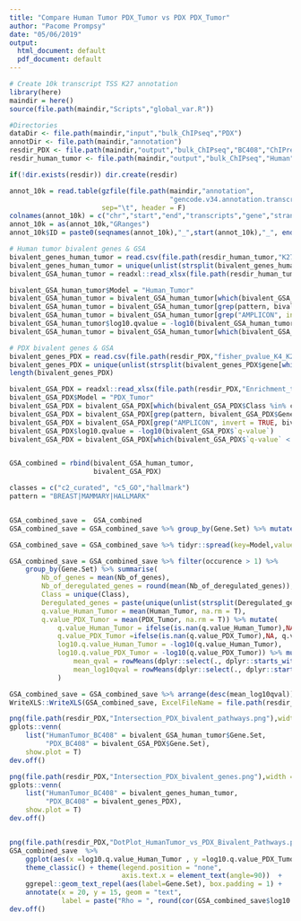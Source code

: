 ```yaml
---
title: "Compare Human Tumor PDX_Tumor vs PDX PDX_Tumor"
author: "Pacome Prompsy"
date: "05/06/2019"
output:
  html_document: default
  pdf_document: default
---
```


```r
# Create 10k transcript TSS K27 annotation 
library(here)
maindir = here()
source(file.path(maindir,"Scripts","global_var.R"))
```

```r
#Directories
dataDir <- file.path(maindir,"input","bulk_ChIPseq","PDX")
annotDir <- file.path(maindir,"annotation")
resdir_PDX <- file.path(maindir,"output","bulk_ChIPseq","BC408","ChIPreChIP")
resdir_human_tumor <- file.path(maindir,"output","bulk_ChIPseq","Human","Bivalence")

if(!dir.exists(resdir)) dir.create(resdir)
```


```r
annot_10k = read.table(gzfile(file.path(maindir,"annotation",
                                        "gencode.v34.annotation.transcriptTSS_10k.bed.gz")),
                       sep="\t", header = F)
colnames(annot_10k) = c("chr","start","end","transcripts","gene","strand")
annot_10k = as(annot_10k,"GRanges")
annot_10k$ID = paste0(seqnames(annot_10k),"_",start(annot_10k),"_", end(annot_10k))

# Human tumor bivalent genes & GSA
bivalent_genes_human_tumor = read.csv(file.path(resdir_human_tumor,"K27_K4_df_hT_BC408.csv"))
bivalent_genes_human_tumor = unique(unlist(strsplit(bivalent_genes_human_tumor$Gene[which(bivalent_genes_human_tumor$Significant)], split = ",")))
bivalent_GSA_human_tumor = readxl::read_xlsx(file.path(resdir_human_tumor,"Enrichment_test_Bivalent_pathways_hT_BC408.xlsx"))

bivalent_GSA_human_tumor$Model = "Human_Tumor"
bivalent_GSA_human_tumor = bivalent_GSA_human_tumor[which(bivalent_GSA_human_tumor$Class %in% classes),]
bivalent_GSA_human_tumor = bivalent_GSA_human_tumor[grep(pattern, bivalent_GSA_human_tumor$Gene.Set),]
bivalent_GSA_human_tumor = bivalent_GSA_human_tumor[grep("AMPLICON", invert = TRUE, bivalent_GSA_human_tumor$Gene.Set),]
bivalent_GSA_human_tumor$log10.qvalue = -log10(bivalent_GSA_human_tumor$`q-value`)
bivalent_GSA_human_tumor = bivalent_GSA_human_tumor[which(bivalent_GSA_human_tumor$`q-value` < 0.1),]

# PDX bivalent genes & GSA
bivalent_genes_PDX = read.csv(file.path(resdir_PDX,"fisher_pvalue_K4_K27_peak_0.001_4.csv"))
bivalent_genes_PDX = unique(unlist(strsplit(bivalent_genes_PDX$gene[which(bivalent_genes_PDX$Significant)], split = ",")))
length(bivalent_genes_PDX)

bivalent_GSA_PDX = readxl::read_xlsx(file.path(resdir_PDX,"Enrichment_test_Bivalent_pathways_K4_K27.xlsx"))
bivalent_GSA_PDX$Model = "PDX_Tumor"
bivalent_GSA_PDX = bivalent_GSA_PDX[which(bivalent_GSA_PDX$Class %in% classes),]
bivalent_GSA_PDX = bivalent_GSA_PDX[grep(pattern, bivalent_GSA_PDX$Gene.Set),]
bivalent_GSA_PDX = bivalent_GSA_PDX[grep("AMPLICON", invert = TRUE, bivalent_GSA_PDX$Gene.Set),]
bivalent_GSA_PDX$log10.qvalue = -log10(bivalent_GSA_PDX$`q-value`)
bivalent_GSA_PDX = bivalent_GSA_PDX[which(bivalent_GSA_PDX$`q-value` < 0.1),]


GSA_combined = rbind(bivalent_GSA_human_tumor,
                     bivalent_GSA_PDX)

classes = c("c2_curated", "c5_GO","hallmark")
pattern = "BREAST|MAMMARY|HALLMARK"


GSA_combined_save =  GSA_combined
GSA_combined_save = GSA_combined_save %>% group_by(Gene.Set) %>% mutate(occurence = n())

GSA_combined_save = GSA_combined_save %>% tidyr::spread(key=Model,value=`q-value`)

GSA_combined_save = GSA_combined_save %>% filter(occurence > 1) %>%
    group_by(Gene.Set) %>% summarise(
        Nb_of_genes = mean(Nb_of_genes),
        Nb_of_deregulated_genes = round(mean(Nb_of_deregulated_genes)),
        Class = unique(Class),
        Deregulated_genes = paste(unique(unlist(strsplit(Deregulated_genes,split = ";"))), collapse = ","),
        q.value_Human_Tumor = mean(Human_Tumor, na.rm = T),
        q.value_PDX_Tumor = mean(PDX_Tumor, na.rm = T)) %>% mutate(
            q.value_Human_Tumor = ifelse(is.nan(q.value_Human_Tumor),NA, q.value_Human_Tumor),
            q.value_PDX_Tumor =ifelse(is.nan(q.value_PDX_Tumor),NA, q.value_PDX_Tumor),
            log10.q.value_Human_Tumor = -log10(q.value_Human_Tumor),
            log10.q.value_PDX_Tumor = -log10(q.value_PDX_Tumor)) %>% mutate(
                mean_qval = rowMeans(dplyr::select(., dplyr::starts_with("q.value_")), na.rm = T),
                mean_log10qval = rowMeans(dplyr::select(., dplyr::starts_with("log10.q.value")), na.rm = T)
            )

GSA_combined_save = GSA_combined_save %>% arrange(desc(mean_log10qval))
WriteXLS::WriteXLS(GSA_combined_save, ExcelFileName = file.path(resdir_PDX,"combined_GSA_Bivalence_HumanTumor_vs_PDX_BC408.xlsx"))

png(file.path(resdir_PDX,"Intersection_PDX_bivalent_pathways.png"),width = 1200, height = 1200, res = 200)
gplots::venn(
    list("HumanTumor_BC408" = bivalent_GSA_human_tumor$Gene.Set,
         "PDX_BC408" = bivalent_GSA_PDX$Gene.Set),
    show.plot = T)
dev.off()

png(file.path(resdir_PDX,"Intersection_PDX_bivalent_genes.png"),width = 1200, height = 1200, res = 200)
gplots::venn(
    list("HumanTumor_BC408" = bivalent_genes_human_tumor,
         "PDX_BC408" = bivalent_genes_PDX),
    show.plot = T)
dev.off()


png(file.path(resdir_PDX,"DotPlot_HumanTumor_vs_PDX_Bivalent_Pathways.png"),width = 2000, height = 2000, res = 300)
GSA_combined_save  %>% 
    ggplot(aes(x =log10.q.value_Human_Tumor , y =log10.q.value_PDX_Tumor )) + geom_point() +
    theme_classic() + theme(legend.position = "none",
                            axis.text.x = element_text(angle=90))  +
    ggrepel::geom_text_repel(aes(label=Gene.Set), box.padding = 1) +
    annotate(x = 20, y = 15, geom = "text",
             label = paste("Rho = ", round(cor(GSA_combined_save$log10.q.value_Human_Tumor, GSA_combined_save$log10.q.value_PDX_Tumor),2) ))
dev.off()


```